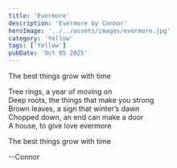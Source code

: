 ```yaml
---
title: 'Evermore'
description: 'Evermore by Connor'
heroImage: '../../assets/images/evermore.jpg'
category: 'Yellow'
tags: ['Yellow']
pubDate: 'Oct 05 2025'
---
```


The best things grow with time

Tree rings, a year of moving on  
Deep roots, the things that make you strong  
Brown leaves, a sign that winter’s dawn  
Chopped down, an end can make a door  
A house, to give love evermore

The best things grow with time

--Connor
